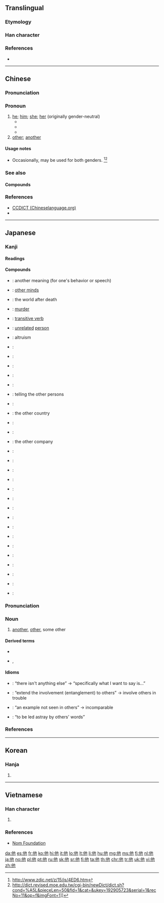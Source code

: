 {{also|她|祂|牠}}
==Translingual==
{{stroke order|stroke=5}}
{{stroke order|type=animate}}

===Etymology===
{{Han compound|人|也|c1=s|c2=p|alt1=亻|t1=man|ls=psc}}

===Han character===
{{Han char|rn=9|rad=人|as=03|sn=5|four=24212|canj=OPD|ids=⿰亻也}}

===References===
* {{Han ref|kx=0092.090|dkj=00370|dj=0195.120|hdz=10115.060|uh=4ED6|ud=20182|bh=A54C|bd=42316}}

----

==Chinese==
{{zh-forms}}

===Pronunciation===
{{zh-pron
|m=tā
|ma=zh-tā.ogg
|c=taa1
|h=pfs=thâ
|mn=tha/thaⁿ
|w=1ta
|mc=y
|oc=y
|cat=pron
}}

===Pronoun===
{{zh-pronoun}}

# [[he]]; [[him]]; [[she]]; [[her]] (originally gender-neutral)
#* {{zh-x|萬物 是 藉[借]著[着]{zhe} 他 造 的；凡 被 造 的，沒有 一 樣 不是 藉[借]著[着]{zhe} 他 造 的。|All things were made by '''him'''; and without '''him''' was not any thing made that was made.|ref={{l|zh|w:zh:和合本|新標點和合本}} ([[w:Chinese Union Version|Chinese Union Version with New Punctuation]]), {{lang|zh|約翰福音}} (John) 1:3}}
#* {{zh-x|他 去 了。|'''He''' went away.}}
#* {{zh-x|我 認識{shi} 他。|I know '''him'''.}}
# [[other]]; [[another]]
#: {{zh-x|別 無 他 求|have no other request (formal)}}

====Usage notes====
* Occasionally, {{lang|zh|他}} may be used for both genders. <ref>http://www.zdic.net/z/15/js/4ED6.htm</ref><ref>http://dict.revised.moe.edu.tw/cgi-bin/newDict/dict.sh?cond=%A5L&pieceLen=50&fld=1&cat=&ukey=192905723&serial=1&recNo=11&op=f&imgFont=1]]</ref>

===See also===
{{zh-dial}}
{{cmn-personal pronouns}}

====Compounds====
{{zh-der|他媽的|他們|他人|他日|他殺|他鄉|吉他}}

===References===
<references/>
* [http://www.chineselanguage.org/dictionaries/?mode=view&module=chardict&query=%E4%BB%96 CCDICT (Chineselanguage.org)]
* {{R:hak:Lau 1997}}

{{zh-cat|Beginning}}

----

==Japanese==

===Kanji===
{{ja-kanji|grade=3|rs=人03}}

====Readings====
{{ja-readings
|goon=[[た]] (ta)
|kanon=[[た]] (ta)
|kun=[[ほか]] (hoka)
}}

====Compounds====
{{der-top|Compounds}}
* {{ja-r|他意|たい}}: another meaning (for one's behavior or speech)
* {{ja-r|他我|たが}}: [[w:other minds|other minds]]
* {{ja-r|他界|たかい}}: the world after death
* {{ja-r|他殺|たさつ}}: [[murder]]
* {{ja-r|他動詞|たどうし}}: [[transitive verb]]
* {{ja-r|他人|たにん}}: [[unrelated]] [[person]]
* {{ja-r|他愛|たあい}}: altruism
* {{ja-r|他家|たけ}}:
* {{ja-r|他覚症|たかくしょう}}:
* {{ja-r|他覚的|たかくてき}}:
* {{ja-r|他郷|たきょう}}:
* {{ja-r|他見|たけん}}:
* {{ja-r|他言|たごん}}: telling the other persons
* {{ja-r|他行|たぎょう}}:
* {{ja-r|他国|たこく}}: the other country
* {{ja-r|他山|たざん}}:
* {{ja-r|他事|たじ}}:
{{der-mid}}
* {{ja-r|他社|たしゃ}}: the other company
* {{ja-r|他者|たしゃ}}:
* {{ja-r|他出|たしゅつ}}:
* {{ja-r|他所|たしょ}}:
* {{ja-r|他称|たしょう}}:
* {{ja-r|他心|たしん}}:
* {{ja-r|他生|たしょう}}:
* {{ja-r|他薦|たせん}}:
* {{ja-r|他念|たねん}}:
* {{ja-r|他派|たは}}:
* {{ja-r|他物|たぶつ}}:
* {{ja-r|他聞|たぶん}}:
* {{ja-r|他方|たほう}}:
* {{ja-r|他面|ためん}}:
* {{ja-r|他律|たりつ}}:
* {{ja-r|他流|たりゅう}}:
* {{ja-r|他力|たりき}}:
{{der-bottom}}

{{ja-kanjitab|ほか|yomi=k}}
{{ja-kanjitab|た|yomi=o}}

===Pronunciation===
{{ja-pron|yomi=k|ほか|acc=0|acc_ref=DJR,NHK}}
{{ja-pron|yomi=o|た|acc=1|acc_ref=DJR,NHK}}

===Noun===
{{ja-noun|ほか}} {{ja-altread|hira=た}}

# [[another]], [[other]], some other
#: {{ja-usex|この'''他'''にも行き先がありますか。|この '''ほか''' に も ゆきさき が あります か。|Do you have any '''other''' destinations?}}
#: {{ja-usex|この事業は'''他'''を利するために開始されました。|この じぎょう は '''た''' を りする ため に かいし されました。|This project was started in order to benefit '''others'''.}}

====Derived terms====
* {{ja-r|他ならぬ|ほかならぬ}}
* {{ja-r|その他|そのた}}, {{ja-r|その他|そのほか}}

====Idioms====
{{der-top|Idioms}}
* {{ja-r|他でもない|ほか で も ない}}: “there isn't anything else” → “specifically what I want to say is...” {{qualifier|used to emphasize what one is about to say}}
* {{ja-r|他に累を及ぼす|た に るい を およぼす}}: “extend the involvement (entanglement) to others” → involve others in trouble
* {{ja-r|他に例を見ない|た に れい を みない}}: “an example not seen in others” → incomparable
* {{ja-r|他の言に惑わされる|た の げん に まどわされる}}: “to be led astray by others' words”
{{der-bottom}}

===References===
<references/>

----

==Korean==

===Hanja===
{{ko-hanja|hangeul=[[타]]|rv=ta|mr=t'a}}

# {{defn|lang=ko|sort=人03}}

----

==Vietnamese==

===Han character===
{{vi-hantu|[[tha]], [[thà]], [[thè]], [[thơ]]|rs=人03}}

# {{defn|lang=vi|sort=人03}}

===References===
* [http://nomfoundation.org/common/nom_details.php?codepoint=4ed6 Nom Foundation]

[[da:他]]
[[es:他]]
[[fr:他]]
[[ko:他]]
[[hi:他]]
[[it:他]]
[[lo:他]]
[[lt:他]]
[[li:他]]
[[hu:他]]
[[mg:他]]
[[ms:他]]
[[fj:他]]
[[nl:他]]
[[ja:他]]
[[no:他]]
[[pl:他]]
[[pt:他]]
[[ru:他]]
[[sk:他]]
[[sr:他]]
[[fi:他]]
[[ta:他]]
[[th:他]]
[[chr:他]]
[[tr:他]]
[[uk:他]]
[[vi:他]]
[[zh:他]]